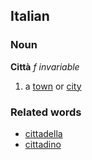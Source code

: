==Italian==
===Noun===
'''Città''' ''f'' ''invariable''
# a [[town]] or [[city]]

===Related words===
* [[cittadella]]
* [[cittadino]]